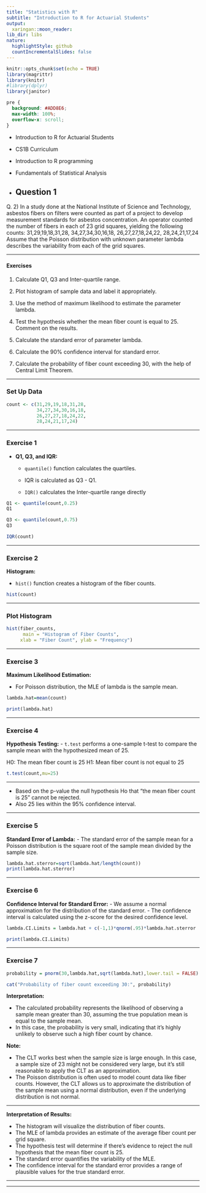 ```yaml
---
title: "Statistics with R"
subtitle: "Introduction to R for Actuarial Students"
output:
  xaringan::moon_reader:
lib_dir: libs
nature:
  highlightStyle: github
  countIncrementalSlides: false
---
```


```r
knitr::opts_chunk$set(echo = TRUE)
library(magrittr)
library(knitr)
#library(dplyr)
library(janitor)


```

```css
pre {
  background: #ADD8E6;
  max-width: 100%;
  overflow-x: scroll;
}
```

* Introduction to R for Actuarial Students

* CS1B Curriculum

* Introduction to R programming
* Fundamentals of Statistical Analysis

* Question 1
---

Q. 2) In a study done at the National Institute of Science and Technology, asbestos fibers on 
filters were counted as part of a project to develop measurement standards for asbestos 
concentration.
An operator counted the number of fibers in each of 23 grid squares, yielding the 
following counts:
31,29,19,18,31,28, 34,27,34,30,16,18, 26,27,27,18,24,22, 28,24,21,17,24
Assume that the Poisson distribution with unknown parameter lambda describes the 
variability from each of the grid squares. 

---

#### Exercises

1.  Calculate Q1, Q3 and Inter-quartile range.

2.  Plot histogram of sample data and label it appropriately.

3.   Use the method of maximum likelihood to estimate the parameter lambda.

4.  Test the hypothesis whether the mean fiber count is equal to 25. Comment on the 
results.

5.  Calculate the standard error of parameter lambda. 

6.   Calculate the 90% confidence interval for standard error.

7.  Calculate the probability of fiber count exceeding 30, with the help of Central Limit 
Theorem.

---

### Set Up Data

```r
count <- c(31,29,19,18,31,28, 
           34,27,34,30,16,18, 
           26,27,27,18,24,22, 
           28,24,21,17,24)
```

---


### Exercise 1

- **Q1, Q3, and IQR:**

  - `quantile()` function calculates the quartiles.

  - IQR is calculated as Q3 - Q1.

  - `IQR()` calculates the Inter-quartile range directly
   
```r
Q1 <- quantile(count,0.25)
Q1
```

```r
Q3 <- quantile(count,0.75)
Q3

```

```r
IQR(count)
```


---

### Exercise 2

**Histogram:**

 - `hist()` function creates a histogram of the fiber counts.

```r
hist(count)
```

---

### Plot Histogram

```r
hist(fiber_counts, 
      main = "Histogram of Fiber Counts", 
     xlab = "Fiber Count", ylab = "Frequency")
```

---

### Exercise 3

**Maximum Likelihood Estimation:**

 - For Poisson distribution, the MLE of lambda is the sample mean.
   

```r
lambda.hat=mean(count)

print(lambda.hat)
```

---

### Exercise 4

**Hypothesis Testing:**
   - `t.test` performs a one-sample t-test to compare the sample mean with the hypothesized mean of 25.

H0: The mean fiber count is 25
H1: Mean fiber count is not equal to 25

```r
t.test(count,mu=25)

```

---

* Based on the p-value the null hypothesis Ho that “the mean fiber count is 25” cannot be rejected. 
* Also 25 lies within the 95% confidence interval.


---

### Exercise 5

**Standard Error of Lambda:**
   - The standard error of the sample mean for a Poisson distribution is the square root of the sample mean divided by the sample size.

```r
lambda.hat.sterror=sqrt(lambda.hat/length(count))
print(lambda.hat.sterror)

```

---

### Exercise 6

**Confidence Interval for Standard Error:**
   - We assume a normal approximation for the distribution of the standard error.
   - The confidence interval is calculated using the z-score for the desired confidence level.

```r
lambda.CI.Limits = lambda.hat + c(-1,1)*qnorm(.95)*lambda.hat.sterror

print(lambda.CI.Limits)

```



---

### Exercise 7

```r
probability = pnorm(30,lambda.hat,sqrt(lambda.hat),lower.tail = FALSE)

cat("Probability of fiber count exceeding 30:", probability)
```

**Interpretation:**

* The calculated probability represents the likelihood of observing a sample mean greater than 30, assuming the true population mean is equal to the sample mean. 
* In this case, the probability is very small, indicating that it's highly unlikely to observe such a high fiber count by chance.

**Note:**

- The CLT works best when the sample size is large enough. In this case, a sample size of 23 might not be considered very large, but it's still reasonable to apply the CLT as an approximation.
- The Poisson distribution is often used to model count data like fiber counts. However, the CLT allows us to approximate the distribution of the sample mean using a normal distribution, even if the underlying distribution is not normal.

---

**Interpretation of Results:**

- The histogram will visualize the distribution of fiber counts.
- The MLE of lambda provides an estimate of the average fiber count per grid square.
- The hypothesis test will determine if there's evidence to reject the null hypothesis that the mean fiber count is 25.
- The standard error quantifies the variability of the MLE.
- The confidence interval for the standard error provides a range of plausible values for the true standard error.


---


---
